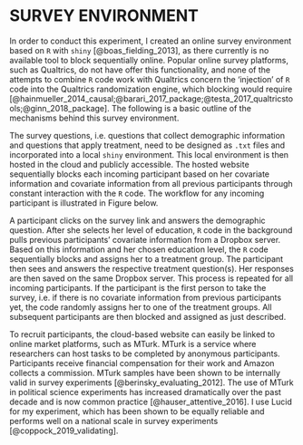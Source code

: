 \appendix

# SURVEY ENVIRONMENT {#app-survey}


In order to conduct this experiment, I created an online survey environment based on `R` with `shiny` [@boas_fielding_2013], as there currently is no available tool to block sequentially online. Popular online survey platforms, such as Qualtrics, do not have offer this functionality, and none of the attempts to combine `R` code work with Qualtrics concern the 'injection' of `R` code into the Qualtrics randomization engine, which blocking would require [@hainmueller_2014_causal;@barari_2017_package;@testa_2017_qualtricstools;@ginn_2018_package]. The following is a basic outline of the mechanisms behind this survey environment.

The survey questions, i.e. questions that collect demographic information and questions that apply treatment, need to be designed as `.txt` files and incorporated into a local `shiny` environment. This local environment is then hosted in the cloud and publicly accessible. The hosted website sequentially blocks each incoming participant based on her covariate information and covariate information from all previous participants through constant interaction with the `R` code. The workflow for any incoming participant is illustrated in Figure \ref{online-workflow} below.

\vspace{0.8cm}

\begin{figure}[ht]
\centering
\begin{tikzpicture}
    \node [cloud]  (survey) {\scriptsize{P starts survey}};
    \node [cloud, below right=0.8cm and -0.6cm of survey] (dems) {\scriptsize{P answers demographics}};
    \node [cloud, right= 0.2cm of survey] (pulls) {\scriptsize{Pull data from Dropbox}};
    \node [cloud, below right=0.8cm and -0.3cm of pulls] (blocking) {\scriptsize{Blocking}};
    \node [cloud, right= 0.2cm of pulls] (assignment) {\scriptsize{Assignment}};
    \node [cloud, below right=0.8cm and -0.6cm of assignment] (treatment) {\scriptsize{Treatment}};
    \node [cloud, right= 0.2cm of assignment] (results) {\scriptsize{Save data to Dropbox}};
	\path [line] (survey) -- (dems);
	\path [line] (dems) -- (pulls);
	\path [line] (pulls) -- (blocking);
	\path [line] (blocking) -- (assignment);
	\path [line] (assignment) -- (treatment);
	\path [line] (treatment) -- (results);
\end{tikzpicture}
\caption{Online survey experiment workflow} \label{online-workflow}
\end{figure}

A participant clicks on the survey link and answers the demographic question. After she selects her level of education, `R` code in the background pulls previous participants' covariate information from a Dropbox server. Based on this information and her chosen education level, the `R` code sequentially blocks and assigns her to a treatment group. The participant then sees and answers the respective treatment question(s). Her responses are then saved on the same Dropbox server. This process is repeated for all incoming participants. If the participant is the first person to take the survey, i.e. if there is no covariate information from previous participants yet, the code randomly assigns her to one of the treatment groups. All subsequent participants are then blocked and assigned as just described.

To recruit participants, the cloud-based website can easily be linked to online market platforms, such as MTurk. MTurk is a service where researchers can host tasks to be completed by anonymous participants. Participants receive financial compensation for their work and Amazon collects a commission. MTurk samples have been shown to be internally valid in survey experiments [@berinsky_evaluating_2012]. The use of MTurk in political science experiments has increased dramatically over the past decade and is now common practice [@hauser_attentive_2016]. I use Lucid for my experiment, which has been shown to be equally reliable and performs well on a national scale in survey experiments [@coppock_2019_validating].

